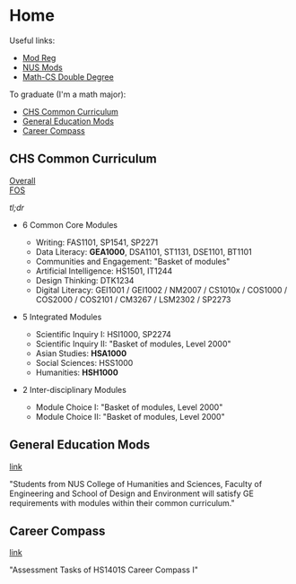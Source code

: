 # Home

Useful links:

* [Mod Reg][mod-reg]  
* [NUS Mods][nus-mods]
* [Math-CS Double Degree][math-ddp]

To graduate (I'm a math major):

* [CHS Common Curriculum](#chs-common-curriculum)
* [General Education Mods](#general-education-mods)
* [Career Compass](#career-compass)

## CHS Common Curriculum

[Overall][chs-common-curriculum]  
[FOS][fos-common-curriculum]  

_tl;dr_

* 6 Common Core Modules
  * Writing: FAS1101, SP1541, SP2271
  * Data Literacy: __GEA1000__, DSA1101, ST1131, DSE1101, BT1101
  * Communities and Engagement: "Basket of modules"
  * Artificial Intelligence: HS1501, IT1244
  * Design Thinking: DTK1234
  * Digital Literacy: 
      GEI1001 / GEI1002 / NM2007 / CS1010x / COS1000 /
      COS2000 / COS2101 / CM3267 / LSM2302 / SP2273

* 5 Integrated Modules
  * Scientific Inquiry I: HSI1000, SP2274
  * Scientific Inquiry II: "Basket of modules, Level 2000"
  * Asian Studies: __HSA1000__
  * Social Sciences: HSS1000
  * Humanities: __HSH1000__

* 2 Inter-disciplinary Modules
  * Module Choice I: "Basket of modules, Level 2000"
  * Module Choice II: "Basket of modules, Level 2000"

## General Education Mods

[link][ge-mods]

"Students from NUS College of Humanities and Sciences, Faculty of
Engineering and School of Design and Environment will satisfy GE
requirements with modules within their common curriculum."

## Career Compass

[link][career-compass]

"Assessment Tasks of HS1401S Career Compass I"

[chs-common-curriculum]: https://chs.nus.edu.sg/programmes/common-curriculum/
[fos-common-curriculum]: https://www.science.nus.edu.sg/undergraduates/general-academic-requirements-and-policies/#common
[mod-reg]: https://myedurec.nus.edu.sg/psp/cs90prd/EMPLOYEE/SA/
[nus-mods]: https://nusmods.com/
[ge-mods]: https://www.nus.edu.sg/registrar/academic-information-policies/undergraduate-students/general-education/for-students-admitted-from-AY2021-22
[career-compass]: https://www.science.nus.edu.sg/undergraduates/career-preparation/career-compass/
[math-ddp]: https://www.math.nus.edu.sg/ug/ddp/
